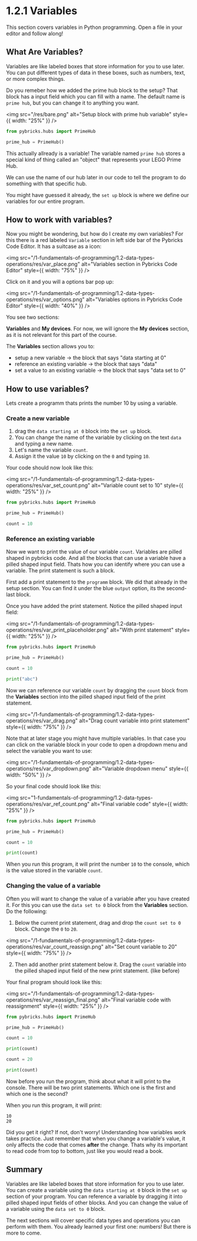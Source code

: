 
<Meta title="1. Fundamentals of Programming/1.2 Data Types & Operations/1.2.1 Variables" />

# 1.2.1 Variables

This section covers variables in Python programming. Open a file in your editor and follow along!

## What Are Variables?

Variables are like labeled boxes that store information for you to use later. You can put different types of data in these boxes, such as numbers, text, or more complex things.

Do you remeber how we added the prime hub block to the setup? That block has a input field which you can fill with a name. The default name is `prime hub`, but you can change it to anything you want.

<img
  src="/res/bare.png"
  alt="Setup block with prime hub variable"
  style={{ width: "25%" }}
/>

```python
from pybricks.hubs import PrimeHub

prime_hub = PrimeHub()
```

This actually allready is a variable! The variable named `prime hub` stores a special kind of thing called an "object" that represents your LEGO Prime Hub.

We can use the name of our hub later in our code to tell the program to do something with that specific hub.

You might have guessed it already, the `set up` block is where we define our variables for our entire program.

## How to work with variables?

Now you might be wondering, but how do I create my own variables? For this there is a red labeled `Variable` section in left side bar of the Pybricks Code Editor. It has a suitcase as a icon:

<img
  src="/1-fundamentals-of-programming/1.2-data-types-operations/res/var_place.png"
  alt="Variables section in Pybricks Code Editor"
  style={{ width: "75%" }}
/>

Click on it and you will a options bar pop up:

<img
  src="/1-fundamentals-of-programming/1.2-data-types-operations/res/var_options.png"
  alt="Variables options in Pybricks Code Editor"
  style={{ width: "40%" }}
/>

You see two sections:

**Variables** and **My devices**. For now, we will ignore the **My devices** section, as it is not relevant for this part of the course.

The **Variables** section allows you to:

- setup a new variable -> the block that says "data starting at 0"
- reference an existing variable -> the block that says "data"
- set a value to an existing variable -> the block that says "data set to 0"

## How to use variables?

Lets create a programm thats prints the number 10 by using a variable.

### Create a new variable

1.  drag the `data starting at 0` block into the `set up` block.
2.  You can change the name of the variable by clicking on the text `data` and typing a new name.
3.  Let's name the variable `count`.
4.  Assign it the value `10` by clicking on the `0` and typing `10`.

Your code should now look like this:

<img
  src="/1-fundamentals-of-programming/1.2-data-types-operations/res/var_set_count.png"
  alt="Variable count set to 10"
  style={{ width: "25%" }}
/>

```python
from pybricks.hubs import PrimeHub

prime_hub = PrimeHub()

count = 10

```

### Reference an existing variable

Now we want to print the value of our variable `count`. Variables are pilled shaped in pybricks code. And all the blocks that can use a variable have a pilled shaped input field. Thats how you can identify where you can use a variable. The print statement is such a block.

First add a print statement to the `programm` block. We did that already in the setup section. You can find it under the blue `output` option, its the second- last block.

Once you have added the print statement. Notice the pilled shaped input field:

<img
  src="/1-fundamentals-of-programming/1.2-data-types-operations/res/var_print_placeholder.png"
  alt="With print statement"
  style={{ width: "25%" }}
/>

```python
from pybricks.hubs import PrimeHub

prime_hub = PrimeHub()

count = 10

print("abc")
```

Now we can reference our variable `count` by dragging the `count` block from the **Variables** section into the pilled shaped input field of the print statement.

<img
  src="/1-fundamentals-of-programming/1.2-data-types-operations/res/var_drag.png"
  alt="Drag count variable into print statement"
  style={{ width: "75%" }}
/>

Note that at later stage you might have multiple variables. In that case you can click on the variable block in your code to open a dropdown menu and select the variable you want to use:

<img
  src="/1-fundamentals-of-programming/1.2-data-types-operations/res/var_dropdown.png"
  alt="Variable dropdown menu"
  style={{ width: "50%" }}
/>

So your final code should look like this:

<img
  src="1-fundamentals-of-programming/1.2-data-types-operations/res/var_ref_count.png"
  alt="Final variable code"
  style={{ width: "25%" }}
/>

```python
from pybricks.hubs import PrimeHub

prime_hub = PrimeHub()

count = 10

print(count)
```

When you run this program, it will print the number `10` to the console, which is the value stored in the variable `count`.

### Changing the value of a variable

Often you will want to change the value of a variable after you have created it. For this you can use the `data set to 0` block from the **Variables** section. Do the following:

1. Below the current print statement, drag and drop the `count set to 0` block. Change the `0` to `20`.

<img
  src="/1-fundamentals-of-programming/1.2-data-types-operations/res/var_count_reassign.png"
  alt="Set count variable to 20"
  style={{ width: "75%" }}
/>

2. Then add another print statement below it. Drag the `count` variable into the pilled shaped input field of the new print statement. (like before)

Your final program should look like this:

<img
  src="/1-fundamentals-of-programming/1.2-data-types-operations/res/var_reassign_final.png"
  alt="Final variable code with reassignment"
  style={{ width: "25%" }}
/>

```python
from pybricks.hubs import PrimeHub

prime_hub = PrimeHub()

count = 10

print(count)

count = 20

print(count)
```

Now before you run the program, think about what it will print to the console. There will be two print statements. Which one is the first and which one is the second?

When you run this program, it will print:

```shell
10
20
```

Did you get it right? If not, don't worry! Understanding how variables work takes practice. Just remember that when you change a variable's value, it only affects the code that comes **after** the change. Thats why its important to read code from top to bottom, just like you would read a book.

## Summary

Variables are like labeled boxes that store information for you to use later. You can create a variable using the `data starting at 0` block in the `set up` section of your program. You can reference a variable by dragging it into pilled shaped input fields of other blocks. And you can change the value of a variable using the `data set to 0` block.

The next sections will cover specific data types and operations you can perform with them. You already learned your first one: numbers! But there is more to come.
